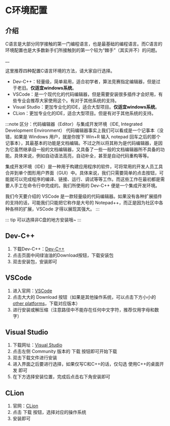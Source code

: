 # C环境配置



## 介绍

C语言是大部分同学接触的第一门编程语言，也是最基础的编程语言。而C语言的环境配置也是大多数新手们所接触到的第一个较为“棘手”（其实并不）的问题。    

   __

这里推荐四种配置C语言环境的方法，请大家自行选择。
- Dev-C++：轻量级，简单易用，适合初学者，算法竞赛指定编辑器，但是过于老旧。**仅适宜windows系统**。
- VSCode：是一个现代化的代码编辑器，但是需要安装很多插件才会好用，有些专业会推荐大家使用这个。有对于其他系统的支持。
- Visual Studio：更加专业化的IDE，适合大型项目。**仅适宜windows系统**。
- CLion：更加专业化的IDE，适合大型项目。但是有对于其他系统的支持。


:::note 区分：代码编辑器（Editor）与集成开发环境（IDE, Integrated Development Environment）
代码编辑器事实上我们可以看成是一个记事本（没错，如果是 Windows 用户，就是你按下 Win+R 输入 notepad 回车之后的那个记事本），其最基本的功能是文档编辑。不过之所以将其称为是代码编辑器，是因为它虽然继承自一般的文档编辑器，又具备了一些一般的文档编辑器所不具备的功能。具体来说，例如自动语法高亮，自动补全，甚至是自动代码重构等等。

集成开发环境（IDE）是一种用于构建应用程序的软件，可将常用的开发人员工具合并到单个图形用户界面（GUI）中。具体来说，我们只需要简单的点击按钮，可能就可以完成程序的编译、链接、运行、调试等等工作。而这些工作在最初都是需要人手工在命令行中完成的。我们所使用的 Dev-C++ 便是一个集成开发环境。

我们今天要介绍的 VSCode 是一款轻量级的代码编辑器。如果没有各种扩展插件的支持的话，可能我们只能把它称作是大号的 Notepad++，而正是因为社区中各种各样的扩展，VSCode 才得以展现其强大。
:::

::: tip
可以选择非C盘的地方安装哦~
:::

## Dev-C++
1. 下载Dev-C++：[Dev-C++](https://sourceforge.net/projects/orwelldevcpp/)
2. 点击页面中间绿油油的Download按钮，下载安装包
3. 双击安装包，安装即可


## VSCode
1. 进入官网：[VSCode](https://code.visualstudio.com/)
2. 点击大大的 Download 按钮（如果是其他操作系统，可以点击下方小小的[other platforms](https://code.visualstudio.com/Download)，下载对应版本）
3. 进行安装或解压缩（注意路径中不能存在任何中文字符，推荐仅用字母和数字）


## Visual Studio
1. 下载网址：[Visual Studio](https://visualstudio.microsoft.com/zh-hans/downloads/)
2. 点击左侧 Community 版本的 下载 按钮即可开始下载
3. 双击下载文件进行安装
4. 进入界面之后要进行选择，如果仅写C和C++的话，仅勾选 使用C++的桌面开发 即可
5. 在下方选择安装位置，完成后点击右下角安装即可


## CLion
1. 官网：[CLion](https://www.jetbrains.com/zh-cn/clion/)
2. 点击 下载 按钮，选择对应的操作系统
3. 安装即可


